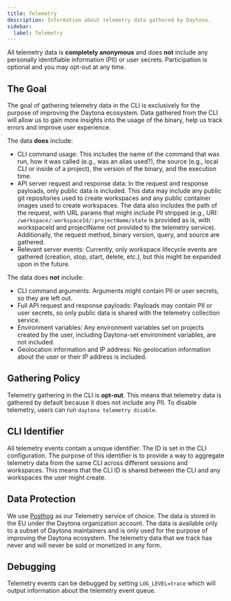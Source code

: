 ```yaml
---
title: Telemetry
description: Information about telemetry data gathered by Daytona.
sidebar:
  label: Telemetry
---
```


All telemetry data is **completely anonymous** and does **not** include any personally identifiable information (PII) or user secrets.
Participation is optional and you may opt-out at any time.

## The Goal

The goal of gathering telemetry data in the CLI is exclusively for the purpose of improving the Daytona ecosystem.
Data gathered from the CLI will allow us to gain more insights into the usage of the binary, help us track errors and improve user experience.

The data **does** include:

- CLI command usage: This includes the name of the command that was run, how it was called (e.g., was an alias used?),
  the source (e.g., local CLI or inside of a project), the version of the binary, and the execution time.
- API server request and response data: In the request and response payloads, only public data is included.
  This data may include any public git repositories used to create workspaces and any public container images used to create workspaces.
  The data also includes the path of the request, with URL params that might include PII stripped (e.g., URI: `/workspace/:workspaceId/:projectName/state` is provided as is,
  with workspaceId and projectName not provided to the telemetry service).
  Additionally, the request method, binary version, query, and source are gathered.
- Relevant server events: Currently, only workspace lifecycle events are gathered (creation, stop, start, delete, etc.), but this might be expanded upon in the future.

The data does **not** include:

- CLI command arguments: Arguments might contain PII or user secrets, so they are left out.
- Full API request and response payloads: Payloads may contain PII or user secrets, so only public data is shared with the telemetry collection service.
- Environment variables: Any environment variables set on projects created by the user, including Daytona-set environment variables, are not included.
- Geolocation information and IP address: No geolocation information about the user or their IP address is included.

## Gathering Policy

Telemetry gathering in the CLI is **opt-out**. This means that telemetry data is gathered by default because it does not include any PII.
To disable telemetry, users can run `daytona telemetry disable`.

## CLI Identifier

All telemetry events contain a unique identifier. The ID is set in the CLI configuration.
The purpose of this identifier is to provide a way to aggregate telemetry data from the same CLI across different sessions and workspaces.
This means that the CLI ID is shared between the CLI and any workspaces the user might create.

## Data Protection

We use <a href="https://posthog.com/" target="_blank">Posthog</a> as our Telemetry service of choice.
The data is stored in the EU under the Daytona organization account.
The data is available only to a subset of Daytona maintainers and is only used for the purpose of improving the Daytona ecosystem.
The telemetry data that we track has never and will never be sold or monetized in any form.

## Debugging

Telemetry events can be debugged by setting `LOG_LEVEL=trace` which will output information about the telemetry event queue.
